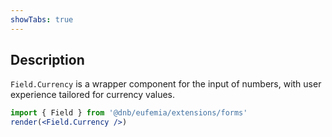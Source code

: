 ```yaml
---
showTabs: true
---
```


## Description

`Field.Currency` is a wrapper component for the input of numbers, with user experience tailored for currency values.

```jsx
import { Field } from '@dnb/eufemia/extensions/forms'
render(<Field.Currency />)
```
